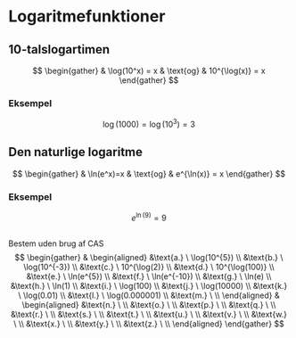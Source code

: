 # Logaritmefunktioner

## 10-talslogartimen
$$
\begin{gather}
& \log(10^x) = x
& \text{og}
& 10^{\log(x)} = x 
\end{gather}
$$

### Eksempel
$$
\log(1000) = \log(10^3) = 3
$$

## Den naturlige logaritme
$$
\begin{gather}
& \ln(e^x)=x
& \text{og}
& e^{\ln(x)} = x
\end{gather}
$$

### Eksempel
$$
e^{\ln(9)}=9
$$

## 
Bestem uden brug af CAS
$$
\begin{gather}
&
\begin{aligned}
&\text{a.} \ \log(10^{5}) \\
&\text{b.} \ \log(10^{-3}) \\
&\text{c.} \ 10^{\log(2)} \\
&\text{d.} \ 10^{\log(100)} \\
&\text{e.} \ \ln(e^{5}) \\
&\text{f.} \ \ln(e^{-10}) \\
&\text{g.} \ \ln(e) \\
&\text{h.} \ \ln(1) \\
&\text{i.} \ \log(100) \\
&\text{j.} \ \log(10000) \\
&\text{k.} \ \log(0.01) \\
&\text{l.} \ \log(0.000001) \\
&\text{m.} \  \\
\end{aligned}
&
\begin{aligned}
&\text{n.} \  \\
&\text{o.} \  \\
&\text{p.} \  \\
&\text{q.} \  \\
&\text{r.} \  \\
&\text{s.} \  \\
&\text{t.} \  \\
&\text{u.} \  \\
&\text{v.} \  \\
&\text{w.} \  \\
&\text{x.} \  \\
&\text{y.} \  \\
&\text{z.} \  \\
\end{aligned}
\end{gather}
$$